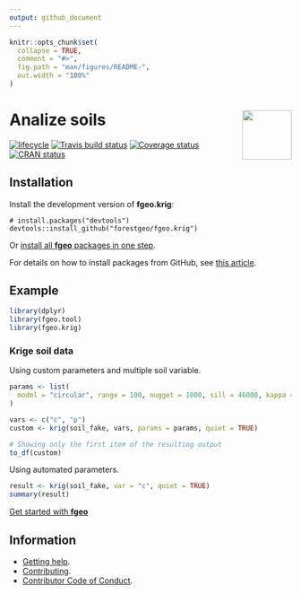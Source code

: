 ```yaml
---
output: github_document
---
```


<!-- README.md is generated from README.Rmd. Please edit that file -->

```r
knitr::opts_chunk$set(
  collapse = TRUE,
  comment = "#>",
  fig.path = "man/figures/README-",
  out.width = "100%"
)
```

# <img src="https://i.imgur.com/vTLlhbp.png" align="right" height=88 /> Analize soils

[![lifecycle](https://img.shields.io/badge/lifecycle-experimental-orange.svg)](https://www.tidyverse.org/lifecycle/#experimental)
[![Travis build status](https://travis-ci.org/forestgeo/fgeo.krig?branch=master)](https://travis-ci.org/forestgeo/fgeo.krig)
[![Coverage status](https://coveralls.io/repos/github/forestgeo/fgeo.krig/badge.svg)](https://coveralls.io/r/forestgeo/fgeo.krig?branch=master)
[![CRAN status](http://www.r-pkg.org/badges/version/fgeo.krig)](https://cran.r-project.org/package=fgeo.krig)

## Installation

Install the development version of **fgeo.krig**:

```
# install.packages("devtools")
devtools::install_github("forestgeo/fgeo.krig")
```

Or [install all **fgeo** packages in one step](https://forestgeo.github.io/fgeo/index.html#installation).

For details on how to install packages from GitHub, see [this article](https://goo.gl/dQKEeg).

## Example

```r
library(dplyr)
library(fgeo.tool)
library(fgeo.krig)
```

### Krige soil data

Using custom parameters and multiple soil variable.

```r
params <- list(
  model = "circular", range = 100, nugget = 1000, sill = 46000, kappa = 0.5
)

vars <- c("c", "p")
custom <- krig(soil_fake, vars, params = params, quiet = TRUE)

# Showing only the first item of the resulting output
to_df(custom)
```

Using automated parameters.

```r
result <- krig(soil_fake, var = "c", quiet = TRUE)
summary(result)
```

[Get started with __fgeo__](https://forestgeo.github.io/fgeo/articles/fgeo.html)

## Information

* [Getting help](SUPPORT.md).
* [Contributing](CONTRIBUTING.md).
* [Contributor Code of Conduct](CODE_OF_CONDUCT.md).


